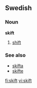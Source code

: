 ==Swedish==
===Noun===
{{sv-noun-irreg-n}}
'''skift''' {{n}}
#[[shift]]

===See also===
*[[skifta]]
*[[skifte]]

[[fi:skift]]
[[vi:skift]]